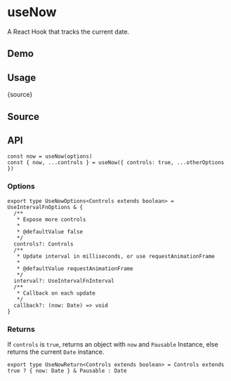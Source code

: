 # useNow


<HooksType category="Utilities" pausable />

A React Hook that tracks the current date.

## Demo


<App />

## Usage


<RawCode>{source}</RawCode>

## Source


<Source />

## API

```tsx
const now = useNow(options)
const { now, ...controls } = useNow({ controls: true, ...otherOptions })
```

### Options

```tsx
export type UseNowOptions<Controls extends boolean> = UseIntervalFnOptions & {
  /**
   * Expose more controls
   *
   * @defaultValue false
   */
  controls?: Controls
  /**
   * Update interval in milliseconds, or use requestAnimationFrame
   *
   * @defaultValue requestAnimationFrame
   */
  interval?: UseIntervalFnInterval
  /**
   * Callback on each update
   */
  callback?: (now: Date) => void
}
```

### Returns


<Tip type="pausable" />

If `controls` is `true`, returns an object with `now` and `Pausable` Instance, else returns the current `Date` instance.

```tsx
export type UseNowReturn<Controls extends boolean> = Controls extends true ? { now: Date } & Pausable : Date
```
